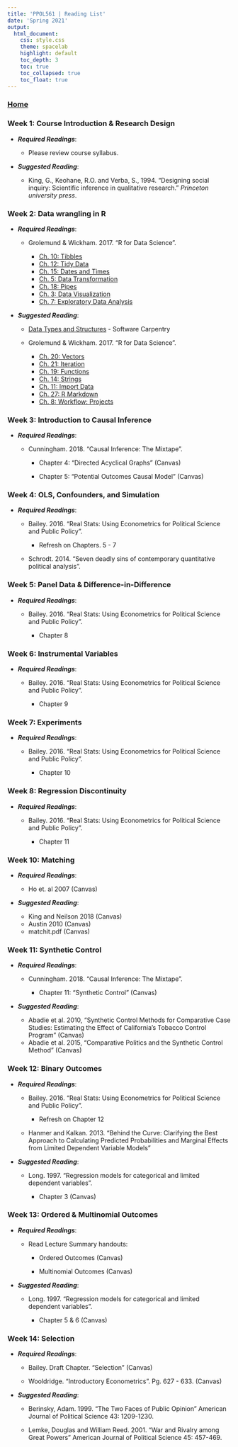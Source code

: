 ```yaml
---
title: 'PPOL561 | Reading List'
date: 'Spring 2021'
output: 
  html_document:
    css: style.css
    theme: spacelab
    highlight: default
    toc_depth: 3
    toc: true
    toc_collapsed: true
    toc_float: true
---
```


### [Home](../index.html)


### Week 1: Course Introduction & Research Design

- **_Required Readings_**:

  - Please review course syllabus. 
  
- **_Suggested Reading_**:
  
  - King, G., Keohane, R.O. and Verba, S., 1994. "Designing social inquiry: Scientific inference in qualitative research." _Princeton university press_.

  
### Week 2: Data wrangling in R

- **_Required Readings_**:
    
  - Grolemund & Wickham. 2017. "R for Data Science".
      
      + [Ch. 10: Tibbles](https://r4ds.had.co.nz/tibbles.html)
      + [Ch. 12: Tidy Data](https://r4ds.had.co.nz/tidy-data.html) 
      + [Ch. 15: Dates and Times](https://r4ds.had.co.nz/dates-and-times.html) 
      + [Ch. 5: Data Transformation](https://r4ds.had.co.nz/transform.html) 
      + [Ch. 18: Pipes](https://r4ds.had.co.nz/pipes.html) 
      + [Ch. 3: Data Visualization](https://r4ds.had.co.nz/data-visualisation.html)
      + [Ch. 7: Exploratory Data Analysis](https://r4ds.had.co.nz/exploratory-data-analysis.html)
      
- **_Suggested Reading_**:

  - [Data Types and Structures](https://swcarpentry.github.io/r-novice-inflammation/13-supp-data-structures/index.html) - Software Carpentry
  
  - Grolemund & Wickham. 2017. "R for Data Science".
  
      + [Ch. 20: Vectors](https://r4ds.had.co.nz/vectors.html) 
      + [Ch. 21: Iteration](https://r4ds.had.co.nz/iteration.html) 
      + [Ch. 19: Functions](https://r4ds.had.co.nz/functions.html)
      + [Ch. 14: Strings](https://r4ds.had.co.nz/strings.html)
      + [Ch. 11: Import Data](https://r4ds.had.co.nz/data-import.html)
      + [Ch. 27: R Markdown](https://r4ds.had.co.nz/r-markdown.html)
      + [Ch. 8: Workflow: Projects](https://r4ds.had.co.nz/workflow-projects.html)


### Week 3: Introduction to Causal Inference

- **_Required Readings_**:
  
  - Cunningham. 2018. "Causal Inference: The Mixtape".
      
      + Chapter 4: "Directed Acyclical Graphs" (Canvas)
          
      + Chapter 5: "Potential Outcomes Causal Model" (Canvas)
      
      
### Week 4: OLS, Confounders, and Simulation

- **_Required Readings_**:
  
  - Bailey. 2016. "Real Stats: Using Econometrics for Political Science and Public Policy".
    
      + Refresh on Chapters. 5 - 7
      
  - Schrodt. 2014. "Seven deadly sins of contemporary quantitative political analysis".
  
    
### Week 5: Panel Data & Difference-in-Difference

- **_Required Readings_**:

  - Bailey. 2016. "Real Stats: Using Econometrics for Political Science and Public Policy".
    
      + Chapter 8
      
      
### Week 6: Instrumental Variables

- **_Required Readings_**:

  - Bailey. 2016. "Real Stats: Using Econometrics for Political Science and Public Policy".
    
      + Chapter 9
      
      
### Week 7: Experiments

- **_Required Readings_**:

  - Bailey. 2016. "Real Stats: Using Econometrics for Political Science and Public Policy".
    
      + Chapter 10
      
### Week 8: Regression Discontinuity

- **_Required Readings_**:

  - Bailey. 2016. "Real Stats: Using Econometrics for Political Science and Public Policy".
    
      + Chapter 11
      
### Week 10: Matching

- **_Required Readings_**:
  
  - Ho et. al 2007 (Canvas)
  
- **_Suggested Reading_**:
  
  - King and Neilson 2018 (Canvas)
  - Austin 2010 (Canvas)  
  - matchit.pdf (Canvas)

### Week 11: Synthetic Control

- **_Required Readings_**:

  - Cunningham. 2018. "Causal Inference: The Mixtape".
      
      + Chapter 11: "Synthetic Control" (Canvas)
      
- **_Suggested Reading_**:
  
  - Abadie et al. 2010, "Synthetic Control Methods for Comparative Case Studies: Estimating the Effect of California’s Tobacco Control Program" (Canvas)
  - Abadie et al. 2015, "Comparative Politics and the Synthetic Control Method" (Canvas)
      

### Week 12: Binary Outcomes

- **_Required Readings_**:
  
  - Bailey. 2016. "Real Stats: Using Econometrics for Political Science and Public Policy".
    
      + Refresh on Chapter 12
      
  - Hanmer and Kalkan. 2013. "Behind the Curve: Clarifying the Best Approach to Calculating Predicted Probabilities and Marginal Effects from Limited Dependent Variable Models"
      
- **_Suggested Reading_**:

  - Long. 1997. "Regression models for categorical and limited dependent variables".
    
      + Chapter 3 (Canvas)
      
      
### Week 13: Ordered & Multinomial Outcomes

- **_Required Readings_**:
  
  - Read Lecture Summary handouts:
    
      - Ordered Outcomes (Canvas)
      
      - Multinomial Outcomes (Canvas)
    
- **_Suggested Reading_**:

  - Long. 1997. "Regression models for categorical and limited dependent variables".
    
      + Chapter 5 & 6 (Canvas)
      
### Week 14: Selection

- **_Required Readings_**:

  - Bailey. Draft Chapter. "Selection" (Canvas)
  
  - Wooldridge. "Introductory Econometrics". Pg. 627 - 633. (Canvas)
  
- **_Suggested Reading_**:

  - Berinsky, Adam. 1999. “The Two Faces of Public Opinion” American Journal of Political Science 43: 1209-1230.
  
  - Lemke, Douglas and William Reed. 2001. “War and Rivalry among Great Powers” American Journal of Political Science 45: 457-469.
  
  
